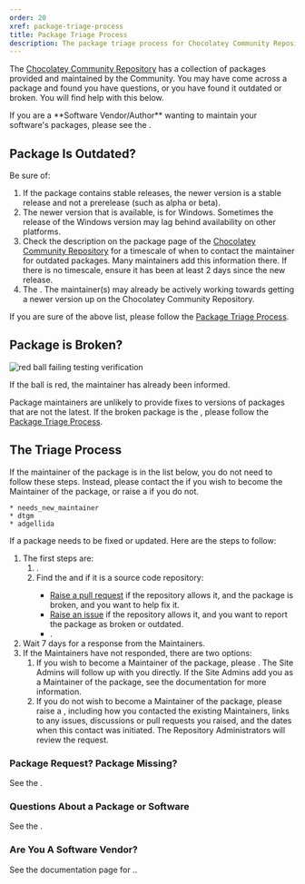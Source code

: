 ```yaml
---
order: 20
xref: package-triage-process
title: Package Triage Process
description: The package triage process for Chocolatey Community Repository packages.
---
```


The [Chocolatey Community Repository](https://community.chocolatey.org/packages) has a collection of packages provided and maintained by the Community. You may have come across a package and found you have questions, or you have found it outdated or broken. You will find help with this below.

<Callout type="info">
    If you are a **Software Vendor/Author** wanting to maintain your software's packages, please see the <Xref title="Software Vendor/Author information on the Chocolatey Community Repository" value="software-vendor" />.
</Callout>

## Package Is Outdated?

Be sure of:

1. If the package contains stable releases, the newer version is a stable release and not a prerelease (such as alpha or beta).
1. The newer version that is available, is for Windows. Sometimes the release of the Windows version may lag behind availability on other platforms.
1. Check the description on the package page of the [Chocolatey Community Repository](https://community.chocolatey.org/packages) for a timescale of when to contact the maintainer for outdated packages. Many maintainers add this information there. If there is no timescale, ensure it has been at least 2 days since the new release.
1. The <Xref title="package doesn't already have a newer version in moderation" value="ccr-faq" anchor="how-do-i-see-all-versions-of-a-package" />. The maintainer(s) may already be actively working towards getting a newer version up on the Chocolatey Community Repository.

If you are sure of the above list, please follow the [Package Triage Process](#the-triage-process).

## Package is Broken?

![red ball failing testing verification](/images/triage-broken.jpg)

If the ball is red, the maintainer has already been informed.

Package maintainers are unlikely to provide fixes to versions of packages that are not the latest. If the broken package is the <Xref title="latest available" value="ccr-faq" anchor="how-do-i-see-all-versions-of-a-package" />, please follow the [Package Triage Process](#the-triage-process).

## The Triage Process

<Callout type="warning">
    If the maintainer of the package is in the list below, you do not need to follow these steps. Instead, please contact the <Xref title="Site Admins" value="ccr-faq" anchor="how-do-i-contact-the-site-admins" /> if you wish to become the Maintainer of the package, or raise a <Xref title="Request For Maintainer (RFM) package request" value="package-request" /> if you do not.

    * needs_new_maintainer
    * dtgm
    * adgellida
</Callout>

If a package needs to be fixed or updated. Here are the steps to follow:

1. The first steps are:
   1. <Xref title="Contact the package Maintainers" value="ccr-faq" anchor="how-do-i-contact-the-package-maintainers" />.
   1. Find the <Xref title="package source" value="ccr-faq" anchor="how-do-i-find-the-package-source" /> and if it is a source code repository:
      * [Raise a pull request](https://docs.github.com/en/pull-requests/collaborating-with-pull-requests/proposing-changes-to-your-work-with-pull-requests/creating-a-pull-request) if the repository allows it, and the package is broken, and you want to help fix it.
      * [Raise an issue](https://docs.github.com/en/issues/tracking-your-work-with-issues/creating-an-issue) if the repository allows it, and you want to report the package as broken or outdated.
      * <Xref title="Ask a question about the package" value="ccr-faq" anchor="how-do-i-ask-questions-about-a-package" />.
1. Wait 7 days for a response from the Maintainers.
1. If the Maintainers have not responded, there are two options:
   1. If you wish to become a Maintainer of the package, please <Xref title="contact the Site Admins" value="ccr-faq" anchor="how-do-i-contact-the-site-admins" />. The Site Admins will follow up with you directly. If the Site Admins add you as a Maintainer of the package, see the <Xref title="Package Maintainer Handover/Switch" value="package-maintainer-handover" /> documentation for more information.
   1. If you do not wish to become a Maintainer of the package, please raise a <Xref title="Request For Maintainer (RFM) package request" value="package-request" />, including how you contacted the existing Maintainers, links to any issues, discussions or pull requests you raised, and the dates when this contact was initiated. The Repository Administrators will review the request.

### Package Request? Package Missing?

See the <Xref title="FAQ question" value="package-request" />.

### Questions About a Package or Software

See the <Xref title="FAQ question" value="ccr-faq" anchor="how-do-i-ask-questions-about-a-package" />.

### Are You A Software Vendor?

See the documentation page for <Xref title="Software Vendor/Authors" value="software-vendor" />..
